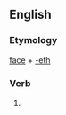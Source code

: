==English==

===Etymology===
[[face]] + [[-eth]]

===Verb===
{{en-verb form}}

# {{en-archaic third-person singular of|face}}
